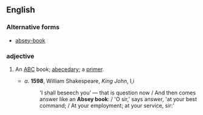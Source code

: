 ==English==

===Alternative forms===
* [[absey-book]]

===adjective===
{{en-noun|head=[[absey]] [[book]]}}

# {{context|obsolete|lang=en}} An [[ABC]] book; [[abecedary]]; a [[primer]]. 
#* ''a''. '''1598''', William Shakespeare, ''King John'', I,i
#*: 'I shall beseech you' — that is question now / And then comes answer like an '''Absey book''': / 'O sir,' says answer, 'at your best command; / At your employment; at your service, sir:'